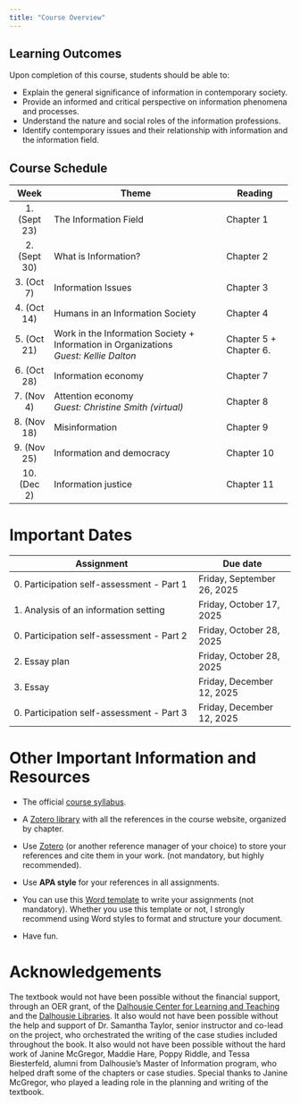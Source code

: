 ```yaml
--- 
title: "Course Overview"
---
```


## Learning Outcomes

Upon completion of this course, students should be able to:

-   Explain the general significance of information in contemporary society.
-   Provide an informed and critical perspective on information phenomena and processes.
-   Understand the nature and social roles of the information professions.
-   Identify contemporary issues and their relationship with information and the information field.

## Course Schedule

+---------------+-----------------------------------------------------------------+-------------------------+
| Week          | Theme                                                           | Reading                 |
+:=============:+=================================================================+=========================+
| 1\. (Sept 23) | The Information Field                                           | Chapter 1               |
+---------------+-----------------------------------------------------------------+-------------------------+
| 2\. (Sept 30) | What is Information?                                            | Chapter 2               |
+---------------+-----------------------------------------------------------------+-------------------------+
| 3\. (Oct 7)   | Information Issues                                              | Chapter 3               |
+---------------+-----------------------------------------------------------------+-------------------------+
| 4\. (Oct 14)  | Humans in an Information Society                                | Chapter 4               |
+---------------+-----------------------------------------------------------------+-------------------------+
| 5\. (Oct 21)  | Work in the Information Society + Information in Organizations\ | Chapter 5 + Chapter 6.  |
|               | *Guest: Kellie Dalton*                                          |                         |
+---------------+-----------------------------------------------------------------+-------------------------+
| 6\. (Oct 28)  | Information economy                                             | Chapter 7               |
+---------------+-----------------------------------------------------------------+-------------------------+
| 7\. (Nov 4)   | Attention economy\                                              | Chapter 8               |
|               | *Guest: Christine Smith (virtual)*                              |                         |
+---------------+-----------------------------------------------------------------+-------------------------+
| 8\. (Nov 18)  | Misinformation                                                  | Chapter 9               |
+---------------+-----------------------------------------------------------------+-------------------------+
| 9\. (Nov 25)  | Information and democracy                                       | Chapter 10              |
+---------------+-----------------------------------------------------------------+-------------------------+
| 10\. (Dec 2)  | Information justice                                             | Chapter 11              |
+---------------+-----------------------------------------------------------------+-------------------------+

# Important Dates

+-----------------------------------------------------+----------------------------+
| Assignment                                          | Due date                   |
+=====================================================+============================+
| 0\. Participation self-assessment - Part 1          | Friday, September 26, 2025 |
+-----------------------------------------------------+----------------------------+
| 1\. Analysis of an information setting              | Friday, October 17, 2025   |
+-----------------------------------------------------+----------------------------+
| 0\. Participation self-assessment - Part 2          | Friday, October 28, 2025   |
+-----------------------------------------------------+----------------------------+
| 2\. Essay plan                                      | Friday, October 28, 2025   |
+-----------------------------------------------------+----------------------------+
| 3\. Essay                                           | Friday, December 12, 2025  |
+-----------------------------------------------------+----------------------------+
| 0\. Participation self-assessment - Part 3          | Friday, December 12, 2025  |
+-----------------------------------------------------+----------------------------+

# Other Important Information and Resources

-   The official [course syllabus](https://pmongeon.github.io/information-in-society/files/INFO5500-Syllabus.pdf).

-   A [Zotero library](https://www.zotero.org/groups/2536626/info5500_-_information_in_society/library) with all the references in the course website, organized by chapter.

-   Use [Zotero](https://pmongeon.github.io/information-in-society/www.zotero.org) (or another reference manager of your choice) to store your references and cite them in your work. (not mandatory, but highly recommended).

-   Use **APA style** for your references in all assignments.

-   You can use this [Word template](https://pmongeon.github.io/information-in-society/files/assignment-template.dotx) to write your assignments (not mandatory). Whether you use this template or not, I strongly recommend using Word styles to format and structure your document.

-   Have fun.

# Acknowledgements

The textbook would not have been possible without the financial support, through an OER grant, of the [Dalhousie Center for Learning and Teaching](https://www.dal.ca/dept/clt.html) and the [Dalhousie Libraries](https://libraries.dal.ca/). It also would not have been possible without the help and support of Dr. Samantha Taylor, senior instructor and co-lead on the project, who orchestrated the writing of the case studies included throughout the book. It also would not have been possible without the hard work of Janine McGregor, Maddie Hare, Poppy Riddle, and Tessa Biesterfeld, alumni from Dalhousie’s Master of Information program, who helped draft some of the chapters or case studies. Special thanks to Janine McGregor, who played a leading role in the planning and writing of the textbook.

